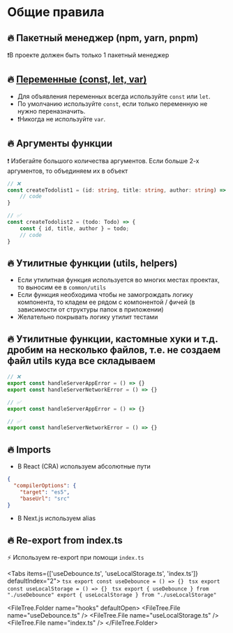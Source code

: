 
# Общие правила

## 🔥 Пакетный менеджер (npm, yarn, pnpm)
❗В проекте должен быть только 1 пакетный менеджер

## 🔥 [Переменные (const, let, var)](https://google.github.io/styleguide/tsguide.html#variables)
* Для объявления переменных всегда используйте `const` или `let`.
* По умолчанию используйте `const`, если только переменную не нужно переназначить.
* ❗Никогда не используйте `var`.


## 🔥 Аргументы функции
❗ Избегайте большого количества аргументов. Если больше 2-х аргументов, то объединяем их в объект
```ts showLineNumbers {2,7}
// ❌
const createTodolist1 = (id: string, title: string, author: string) => {
	// code
}

// ✅
const createTodolist2 = (todo: Todo) => {
	const { id, title, author } = todo;
	// code
}
```

## 🔥 Утилитные функции (utils, helpers)
* Если утилитная функция используется во многих местах проектах, то выносим ее в `common/utils`
* Если функция необходима чтобы не замогрождать логику компонента, то кладем ее рядом с компонентой / фичей
(в зависимости от структуры папок в приложении)
* Желательно покрывать логику утилит тестами


## 🔥 Утилитные функции, кастомные хуки и т.д. дробим на несколько файлов, т.е. не создаем файл utils куда все складываем
```ts showLineNumbers filename="utils.ts"
// ❌
export const handleServerAppError = () => {}
export const handleServerNetworkError = () => {}
```

```ts showLineNumbers filename="handleServerAppError.ts"
// ✅
export const handleServerAppError = () => {}
```
```ts showLineNumbers filename="handleServerNetworkError.ts"
// ✅
export const handleServerNetworkError = () => {}
```

## 🔥 Imports
* В React (CRA) используем абсолютные пути
``` json showLineNumbers filename="tsconfig.json" {4}
{
  "compilerOptions": {
    "target": "es5",
    "baseUrl": "src"
}
```

* В Next.js используем alias


## 🔥 Re-export from index.ts
⚡ Используем re-export при помощи `index.ts`

<Tabs items={['useDebounce.ts', 'useLocalStorage.ts', 'index.ts']} defaultIndex="2">
    <Tab>
        ```tsx
        export const useDebounce = () => {}
        ```
    </Tab>
    <Tab>
        ```tsx
        export const useLocalStorage = () => {}
        ```
    </Tab>
    <Tab>
        ```tsx
        export { useDebounce } from "./useDebounce"
        export { useLocalStorage } from "./useLocalStorage"
        ```
    </Tab>
</Tabs>

<FileTree.Folder name="hooks" defaultOpen>
    <FileTree.File name="useDebounce.ts" />
    <FileTree.File name="useLocalStorage.ts" />
    <FileTree.File name="index.ts" />
</FileTree.Folder>
